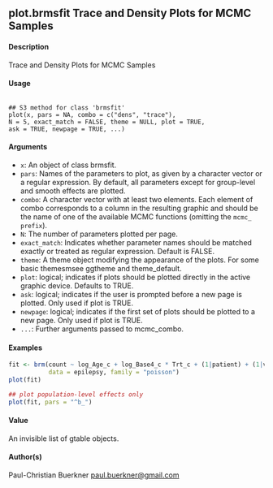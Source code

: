## plot.brmsfit Trace and Density Plots for MCMC Samples

#### Description 
Trace and Density Plots for MCMC Samples

#### Usage

<pre><code>
## S3 method for class 'brmsfit'
plot(x, pars = NA, combo = c("dens", "trace"),
N = 5, exact_match = FALSE, theme = NULL, plot = TRUE,
ask = TRUE, newpage = TRUE, ...)
</code></pre>

#### Arguments

* ``x``: An object of class brmsfit.
* ``pars``: Names of the parameters to plot, as given by a character vector or a regular expression. By default, all parameters except for group-level and smooth effects are plotted.
* ``combo``: A character vector with at least two elements. Each element of combo corresponds to a column in the resulting graphic and should be the name of one of the available MCMC functions (omitting the ``mcmc_ prefix``).
* ``N``: The number of parameters plotted per page.
* ``exact_match``: Indicates whether parameter names should be matched exactly or treated as regular expression. Default is FALSE.
* ``theme``: A theme object modifying the appearance of the plots. For some basic themesmsee ggtheme and theme_default.
* ``plot``: logical; indicates if plots should be plotted directly in the active graphic device. Defaults to TRUE.
* ``ask``: logical; indicates if the user is prompted before a new page is plotted. Only used if plot is TRUE.
* ``newpage``: logical; indicates if the first set of plots should be plotted to a new page. Only used if plot is TRUE.
* ``... ``: Further arguments passed to mcmc_combo.


#### Examples
```r
fit <- brm(count ~ log_Age_c + log_Base4_c * Trt_c + (1|patient) + (1|visit),
           data = epilepsy, family = "poisson")
plot(fit)
```
```r
## plot population-level effects only
plot(fit, pars = "^b_")
```
#### Value
An invisible list of gtable objects.

#### Author(s)
Paul-Christian Buerkner <paul.buerkner@gmail.com>
